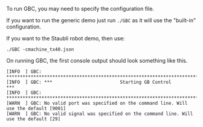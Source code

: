 

To run GBC, you may need to specify the configuration file.

If you want to run the generic demo just run `./GBC` as it will use the "built-in" configuration.

If you want to the Staubli robot demo, then use:

`./GBC -cmachine_tx40.json`

On running GBC, the first console output should look something like this.

```text
[INFO  ] GBC: **************************************************************************
[INFO  ] GBC: ***                         Starting GB Control                        ***
[INFO  ] GBC: **************************************************************************
[WARN  ] GBC: No valid port was specified on the command line. Will use the default [9001]
[WARN  ] GBC: No valid signal was specified on the command line. Will use the default [29]

```


